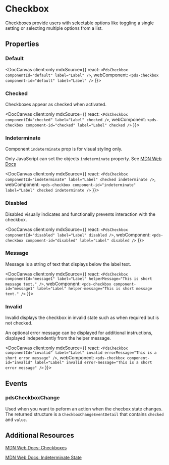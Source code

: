 
# Checkbox

Checkboxes provide users with selectable options like toggling a single setting or selecting multiple options from a list.

## Properties

<DocArgsTable componentName="pds-checkbox" docSource={components} />

### Default

<DocCanvas client:only
  mdxSource={{
    react: `<PdsCheckbox componentId="default" label="Label" />`,
    webComponent: `<pds-checkbox component-id="default" label="Label" />`
}}>
  <pds-checkbox component-id="default" label="Label" />
</DocCanvas>

### Checked

Checkboxes appear as checked when activated.

<DocCanvas client:only
  mdxSource={{
    react: `<PdsCheckbox componentId="checked" label="Label" checked />`,
    webComponent: `<pds-checkbox component-id="checked" label="Label" checked />`
}}>
  <pds-checkbox component-id="checked" label="Label" checked />
</DocCanvas>

### Indeterminate

Component `indeterminate` prop is for visual styling only.

Only JavaScript can set the objects `indeterminate` property. See [MDN Web Docs](https://developer.mozilla.org/en-US/docs/Web/HTML/Element/input/checkbox#indeterminate_state_checkboxes)

<DocCanvas client:only
  mdxSource={{
    react: `<PdsCheckbox componentId="indeterminate" label="Label" checked indeterminate />`,
    webComponent: `<pds-checkbox component-id="indeterminate" label="Label" checked indeterminate />`
}}>
  <pds-checkbox component-id="indeterminate" label="Label" checked indeterminate />
</DocCanvas>

### Disabled

Disabled visually indicates and functionally prevents interaction with the checkbox.

<DocCanvas client:only
  mdxSource={{
    react: `<PdsCheckbox componentId="disabled" label="Label" disabled />`,
    webComponent: `<pds-checkbox component-id="disabled" label="Label" disabled />`
}}>
  <pds-checkbox component-id="disabled" label="Label" disabled />
</DocCanvas>

### Message

Message is a string of text that displays below the label text.

<DocCanvas client:only
  mdxSource={{
    react: `<PdsCheckbox componentId="message1" label="Label" helperMessage="This is short message text." />`,
    webComponent: `<pds-checkbox component-id="message1" label="Label" helper-message="This is short message text." />`
}}>
  <pds-checkbox component-id="message1" label="Label" helper-message="This is short message text." />
</DocCanvas>

### Invalid

Invalid displays the checkbox in invalid state such as when required but is not checked.

An optional error message can be displayed for additional instructions, displayed independently from the helper message.

<DocCanvas client:only
  mdxSource={{
    react: `<PdsCheckbox componentId="invalid" label="Label" invalid errorMessage="This is a short error message" />`,
    webComponent: `<pds-checkbox component-id="invalid" label="Label" invalid error-message="This is a short error message" />`
}}>
  <pds-checkbox component-id="invalid" label="Label" invalid error-message="This is a short error message" />
</DocCanvas>

## Events

### pdsCheckboxChange
Used when you want to peform an action when the checbox state changes. The returned structure is a `CheckboxChangeEventDetail`
that contains `checked` and `value`.

## Additional Resources

[MDN Web Docs: Checkboxes](https://developer.mozilla.org/en-US/docs/Web/HTML/Element/input/checkbox)

[MDN Web Docs: Indeterminate State](https://developer.mozilla.org/en-US/docs/Web/HTML/Element/input/checkbox#indeterminate_state_checkboxes)
